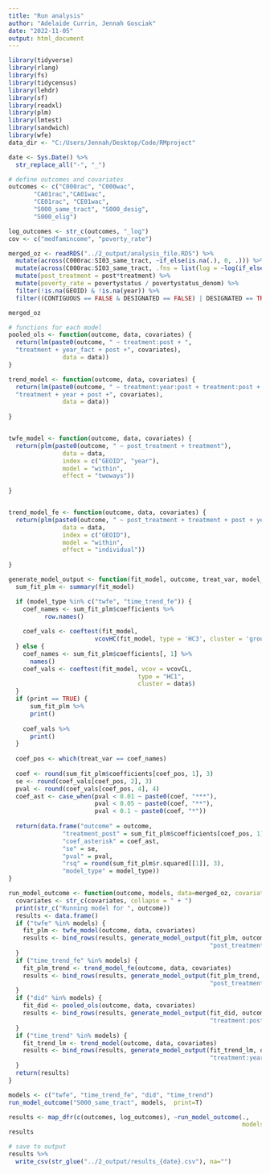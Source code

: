 ```yaml
---
title: "Run analysis"
author: "Adelaide Currin, Jennah Gosciak"
date: "2022-11-05"
output: html_document
---
```


```r
library(tidyverse)
library(rlang)
library(fs)
library(tidycensus)
library(lehdr)
library(sf)
library(readxl)
library(plm)
library(lmtest)
library(sandwich)
library(wfe)
data_dir <- "C:/Users/Jennah/Desktop/Code/RMproject"

date <- Sys.Date() %>% 
  str_replace_all("-", "_")
```

```r
# define outcomes and covariates
outcomes <- c("C000rac", "C000wac",
       "CA01rac","CA01wac",
       "CE01rac", "CE01wac",
       "S000_same_tract", "S000_desig",
       "S000_elig")

log_outcomes <- str_c(outcomes, "_log")
cov <- c("medfamincome", "poverty_rate")
```

```r
merged_oz <- readRDS("../2_output/analysis_file.RDS") %>% 
  mutate(across(C000rac:SI03_same_tract, ~if_else(is.na(.), 0, .))) %>% 
  mutate(across(C000rac:SI03_same_tract, .fns = list(log = ~log(if_else(. == 0, 1, .))), .names = "{.col}_{.fn}")) %>% 
  mutate(post_treatment = post*treatment) %>% 
  mutate(poverty_rate = povertystatus / povertystatus_denom) %>% 
  filter(!is.na(GEOID) & !is.na(year)) %>% 
  filter((CONTIGUOUS == FALSE & DESIGNATED == FALSE) | DESIGNATED == TRUE)

merged_oz

```

```r
# functions for each model
pooled_ols <- function(outcome, data, covariates) {
  return(lm(paste0(outcome, " ~ treatment:post + ",
  "treatment + year_fact + post +", covariates),
               data = data))
}

trend_model <- function(outcome, data, covariates) {
  return(lm(paste0(outcome, " ~ treatment:year:post + treatment:post + treatment:year +",
  "treatment + year + post +", covariates),
               data = data))
  
}


twfe_model <- function(outcome, data, covariates) {
  return(plm(paste0(outcome, " ~ post_treatment + treatment"), 
               data = data, 
               index = c("GEOID", "year"), 
               model = "within", 
               effect = "twoways"))
  
}


trend_model_fe <- function(outcome, data, covariates) {
  return(plm(paste0(outcome, " ~ post_treatment + treatment + post + year"), 
               data = data, 
               index = c("GEOID"), 
               model = "within", 
               effect = "individual"))
  
}
```

```r
generate_model_output <- function(fit_model, outcome, treat_var, model_type, data, print) {
  sum_fit_plm <- summary(fit_model)

  if (model_type %in% c("twfe", "time_trend_fe")) {
    coef_names <- sum_fit_plm$coefficients %>% 
          row.names()
    
    coef_vals <- coeftest(fit_model,
                        vcovHC(fit_model, type = 'HC3', cluster = 'group'))
  } else {
    coef_names <- sum_fit_plm$coefficients[, 1] %>% 
      names()
    coef_vals <- coeftest(fit_model, vcov = vcovCL,
                                    type = "HC1",
                                    cluster = data$)
  }
  if (print == TRUE) {
      sum_fit_plm %>% 
      print() 
    
    coef_vals %>% 
      print()
  }
  
  coef_pos <- which(treat_var == coef_names)
  
  coef <- round(sum_fit_plm$coefficients[coef_pos, 1], 3)
  se <- round(coef_vals[coef_pos, 2], 3)
  pval <- round(coef_vals[coef_pos, 4], 4)
  coef_ast <- case_when(pval < 0.01 ~ paste0(coef, "***"),
                        pval < 0.05 ~ paste0(coef, "**"),
                        pval < 0.1 ~ paste0(coef, "*"))
  
  return(data.frame("outcome" = outcome,
               "treatment_post" = sum_fit_plm$coefficients[coef_pos, 1],
               "coef_asterisk" = coef_ast,
               "se" = se,
               "pval" = pval,
               "rsq" = round(sum_fit_plm$r.squared[[1]], 3),
               "model_type" = model_type))
}

run_model_outcome <- function(outcome, models, data=merged_oz, covariates=cov, print=TRUE) {
  covariates <- str_c(covariates, collapse = " + ")
  print(str_c("Running model for ", outcome))
  results <- data.frame()
  if ("twfe" %in% models) {
    fit_plm <- twfe_model(outcome, data, covariates)
    results <- bind_rows(results, generate_model_output(fit_plm, outcome,
                                                        "post_treatment", "twfe", data, print=print)) 
  }
  if ("time_trend_fe" %in% models) {
    fit_plm_trend <- trend_model_fe(outcome, data, covariates)
    results <- bind_rows(results, generate_model_output(fit_plm_trend, outcome,
                                                        "post_treatment", "time_trend_fe", data, print=print)) 
  }
  if ("did" %in% models) {
    fit_did <- pooled_ols(outcome, data, covariates)
    results <- bind_rows(results, generate_model_output(fit_did, outcome,
                                                        "treatment:post", "did", data, print=print)) 
  }
  if ("time_trend" %in% models) {
    fit_trend_lm <- trend_model(outcome, data, covariates)
    results <- bind_rows(results, generate_model_output(fit_trend_lm, outcome,
                                                        "treatment:year:post", "time_trend", data, print=print)) 
  }
  return(results)
}

models <- c("twfe", "time_trend_fe", "did", "time_trend")
run_model_outcome("S000_same_tract", models,  print=T)
```
```r
results <- map_dfr(c(outcomes, log_outcomes), ~run_model_outcome(.,
                                                                 models=models, print=FALSE))
results

# save to output
results %>% 
  write_csv(str_glue("../2_output/results_{date}.csv"), na="")
```